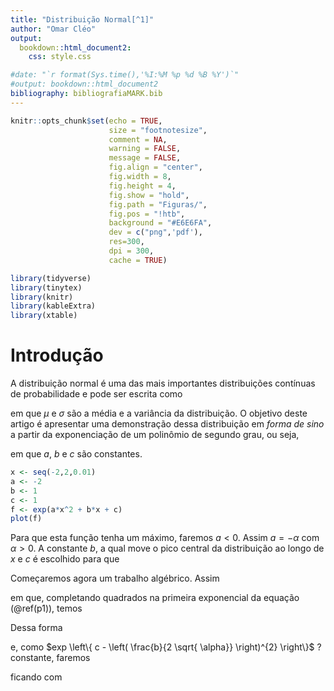 ```yaml
---
title: "Distribuição Normal[^1]"
author: "Omar Cléo"
output: 
  bookdown::html_document2:
    css: style.css  

#date: "`r format(Sys.time(),'%I:%M %p %d %B %Y')`"
#output: bookdown::html_document2
bibliography: bibliografiaMARK.bib
---
```


```r
knitr::opts_chunk$set(echo = TRUE, 
                      size = "footnotesize",
                      comment = NA,
                      warning = FALSE,
                      message = FALSE,
                      fig.align = "center",
                      fig.width = 8, 
                      fig.height = 4, 
                      fig.show = "hold",
                      fig.path = "Figuras/",
                      fig.pos = "!htb",
                      background = "#E6E6FA",
                      dev = c("png",'pdf'),
                      res=300,
                      dpi = 300,
                      cache = TRUE)


```


```r
library(tidyverse)
library(tinytex)
library(knitr)
library(kableExtra)
library(xtable)
```


[^1]: Caso encontre erros, queira fazer comentários, ou trocar uma ideia sobre o artigo, por favor, me escreva: omarcnpereiraead@gmail.com

# Introdução

A distribuição normal é uma das mais importantes distribuições contínuas de probabilidade e pode ser escrita como

\begin{equation} 
f(x)= \frac{1}{\sqrt{2 \pi \sigma}} e^{- \frac{(x - \mu)^{2}}{2 \sigma^{2}}}
,
(\#eq:qaussiana)
\end{equation}

em que $\mu$ e $\sigma$ são a média e a variância da distribuição. O objetivo deste artigo é apresentar uma demonstração dessa distribuição em _forma de sino_ a partir da exponenciação de um polinômio de segundo grau, ou seja, 

\begin{equation}
f(x)= exp \{ ax^{2} + bx + c \}
(\#eq:polinomio)
,
\end{equation}

em que $a$, $b$ e $c$ são constantes. 

```r
x <- seq(-2,2,0.01)
a <- -2
b <- 1
c <- 1
f <- exp(a*x^2 + b*x + c)
plot(f)
```


Para que esta função tenha um máximo, faremos $a<0$. Assim $a=- \alpha$ com $\alpha > 0$. A constante $b$, a qual move o pico central da distribuição ao longo de $x$ e $c$ é escolhido para que

\begin{equation}
\int_{- \infty}^{+ \infty} f(x) \hspace{0.2cm} dx = 1
.
\end{equation}

Começaremos agora um trabalho algébrico. Assim

\begin{equation}
f(x)= exp \{ -(\alpha x^{2} - bx) \} exp \{ {c} \}
(\#eq:p1)
,
\end{equation}

em que, completando quadrados na primeira exponencial da equação (\@ref(p1)), temos

\begin{equation*}
\alpha x^{2} - bx = \left( \sqrt{ \alpha } x - \frac{b}{2 \sqrt{ \alpha }} \right)^{2} - \left(\frac{b}{2 \sqrt{ \alpha}}\right)^{2}
.
\end{equation*}

Dessa forma

\begin{equation*}
f(x)= exp \left\{ -\left( \sqrt{\alpha} x - \frac{b}{2 \sqrt{ \alpha }} \right)^{2}  \right\}  exp \left\{ c - \left( \frac{b}{2 \sqrt{ \alpha}} \right)^{2}  \right\}
,
\end{equation*}

e, como $exp \left\{ c - \left( \frac{b}{2 \sqrt{ \alpha}} \right)^{2}  \right\}$ ? constante, faremos

\begin{equation*}
\beta = exp \left\{ c - \left( \frac{b}{2 \sqrt{ \alpha}} \right)^{2}  \right\}
,
\end{equation*}

ficando com

\begin{equation*}
f(x) \hspace{0.2cm} = \hspace{0.2cm} \beta \hspace{0.2cm} exp \left\{ -\left( \sqrt{\alpha} x - \frac{b}{2 \sqrt{ \alpha }} \right)^{2}  \right\}
.
\end{equation*}







